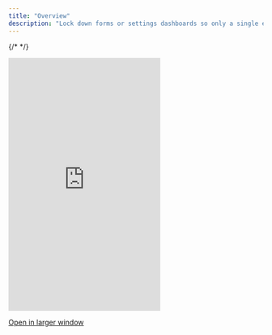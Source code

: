 ```yaml
---
title: "Overview"
description: "Lock down forms or settings dashboards so only a single editor can edit at once."
---
```

{/* <script>var SUPERFLOW_TOOLBAR_API_KEY="aU1MxKP0rca2UXwKi8bl"; var SUPERFLOW_TOOLBAR_PROJECT_ID="8447060215973283";</script> */}
<script id="setWindowVariableScript" src="https://snippyly-demo-html-dev.web.app/set-window-variable.js?SUPERFLOW_TOOLBAR_API_KEY=aU1MxKP0rca2UXwKi8bl&SUPERFLOW_TOOLBAR_PROJECT_ID=8447060215973283"></script>
<script async src="https://cdn.jsdelivr.net/npm/@usesuperflow/toolbar/superflow.min.js"></script>

 <Frame>
  <iframe
    src="https://landing-page-demo-velt.vercel.app/?feature=single-editor-mode&layout=horizontal"
    scrolling="no"
    frameborder="0"
    class="w-full"
    height="500px"
  ></iframe>
  </Frame>

[Open in larger window](https://landing-page-demo-velt.vercel.app/?feature=single-editor-mode&layout=horizontal)